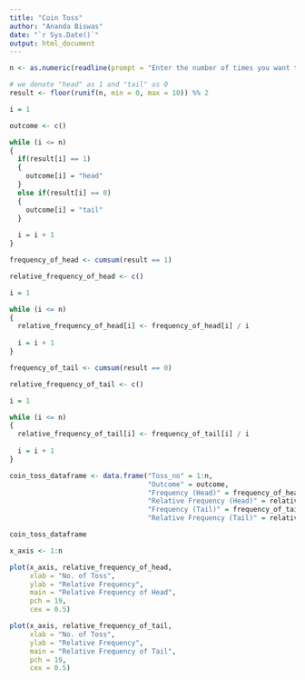 ```yaml
---
title: "Coin Toss"
author: "Ananda Biswas"
date: "`r Sys.Date()`"
output: html_document
---
```


```r
n <- as.numeric(readline(prompt = "Enter the number of times you want to toss = "))
```


```r
# we denote "head" as 1 and "tail" as 0
result <- floor(runif(n, min = 0, max = 10)) %% 2
```


```r
i = 1

outcome <- c()

while (i <= n) 
{
  if(result[i] == 1)
  {
    outcome[i] = "head"
  }
  else if(result[i] == 0)
  {
    outcome[i] = "tail"
  }
  
  i = i + 1
}
```


```r
frequency_of_head <- cumsum(result == 1)

relative_frequency_of_head <- c()

i = 1

while (i <= n) 
{
  relative_frequency_of_head[i] <- frequency_of_head[i] / i
  
  i = i + 1
}
```



```r
frequency_of_tail <- cumsum(result == 0)

relative_frequency_of_tail <- c()

i = 1

while (i <= n) 
{
  relative_frequency_of_tail[i] <- frequency_of_tail[i] / i
  
  i = i + 1
}
```



```r
coin_toss_dataframe <- data.frame("Toss_no" = 1:n,
                                  "Outcome" = outcome,
                                  "Frequency (Head)" = frequency_of_head,
                                  "Relative Frequency (Head)" = relative_frequency_of_head,
                                  "Frequency (Tail)" = frequency_of_tail,
                                  "Relative Frequency (Tail)" = relative_frequency_of_tail)

coin_toss_dataframe
```


```r
x_axis <- 1:n

plot(x_axis, relative_frequency_of_head,
     xlab = "No. of Toss",
     ylab = "Relative Frequency",
     main = "Relative Frequency of Head",
     pch = 19,
     cex = 0.5)
```


```r
plot(x_axis, relative_frequency_of_tail,
     xlab = "No. of Toss",
     ylab = "Relative Frequency",
     main = "Relative Frequency of Tail",
     pch = 19,
     cex = 0.5)
```